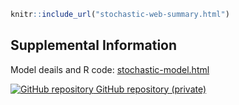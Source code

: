 
<div class="stochastic-page">

```r
knitr::include_url("stochastic-web-summary.html")
```
</div>

## Supplemental Information

<div class="container-frames">

Model deails and R code: [stochastic-model.html](stochastic-model.html)

<!-- Preprint: [download]() -->

<p>
  <a href="https://github.com/CEIDatUGA/ncov-data-summary">
    <img src="images/GitHub-Mark-64px.png" id="github-icon" alt="GitHub repository"/>
    GitHub repository (private)
  </a>
</p>

</div>
